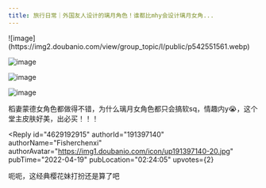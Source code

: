 ```yaml
---
title: 旅行日常｜外国友人设计的璃月角色！谁都比mhy会设计璃月女角...
---
```



<Forum groupName="原神" groupUrl="https://www.douban.com/group/genshin/" archivedAt="2025-05-16T16:36:40.131Z">
  <Post
    id="264980389"
    title="旅行日常｜外国友人设计的璃月角色！谁都比mhy会设计璃月女角..."
    url="https://www.douban.com/group/topic/264980389/?_spm_id=ODQ0MTg5Nzc"
    pubTime="2022-05-14"
    highlightUserId="191397140"
  >
![image](https://img2.doubanio.com/view/group_topic/l/public/p542551561.webp)

![image](https://img3.doubanio.com/view/group_topic/l/public/p542551572.webp)

![image](https://img3.doubanio.com/view/group_topic/l/public/p542551587.webp)

![image](https://img9.doubanio.com/view/group_topic/l/public/p542551565.webp)

稻妻蒙德女角色都做得不错，为什么璃月女角色都只会搞软sq，情趣内y😭，这个堂主皮肤好美，出必买！！！

<Reply
  id="4629192915"
  authorId="191397140"
  authorName="Fisherchenxi"
  authorAvatar="https://img1.doubanio.com/icon/up191397140-20.jpg"
  pubTime="2022-04-19"
  pubLocation="02:24:05"
  upvotes={2}
>
呃呃，这经典樱花妹打扮还是算了吧
</Reply>
  </Post>
</Forum>
